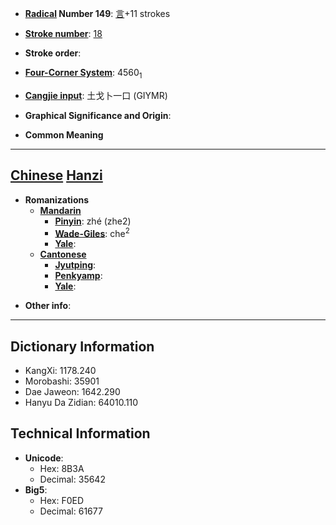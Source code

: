 * '''[[Wiktionary:Chinese radical index| Radical]] Number 149''': [[Wiktionary:Chinese radical index 言|言]]+11 strokes

* '''[[Wiktionary:Chinese total strokes index|Stroke number]]''': [[Wiktionary:Chinese total strokes index 18|18]]

* '''Stroke order''': 

* '''[[Wiktionary:Chinese four corner index|Four-Corner System]]''': 4560<sub>1</sub>

* '''[[Wiktionary:Chinese Cangjie index|Cangjie input]]''': 土戈卜一口 (GIYMR)

* '''Graphical Significance and Origin''': 

* '''Common Meaning'''

----

== [[Chinese]] [[Hanzi]] ==

* '''Romanizations'''
** '''[[Mandarin]]'''
*** '''[[Pinyin]]''': zhé (zhe2)
*** '''[[Wade-Giles]]''': che<sup>2</sup>
*** '''[[Yale]]''': 
** '''[[Cantonese]]'''
*** '''[[Jyutping]]''':
*** '''[[Penkyamp]]''': 
*** '''[[Yale]]''': 

* '''Other info''': 

----

== Dictionary Information ==

* KangXi: 1178.240
* Morobashi: 35901
* Dae Jaweon: 1642.290
* Hanyu Da Zidian: 64010.110

== Technical Information ==

* '''Unicode''':
** Hex: 8B3A
** Decimal: 35642
* '''Big5''':
** Hex: F0ED
** Decimal: 61677